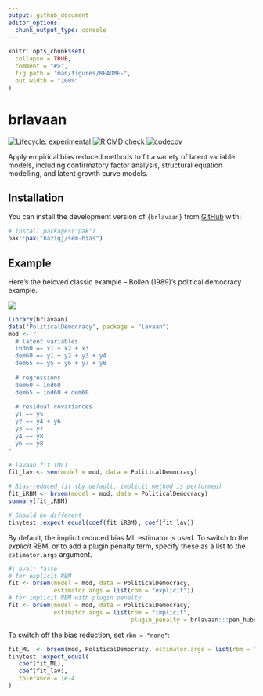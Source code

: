 ```yaml
---
output: github_document
editor_options: 
  chunk_output_type: console
---
```


<!-- README.md is generated from README.Rmd. Please edit that file -->

```r
knitr::opts_chunk$set(
  collapse = TRUE,
  comment = "#>",
  fig.path = "man/figures/README-",
  out.width = "100%"
)
```

# brlavaan

<!-- badges: start -->
[![Lifecycle: experimental](https://img.shields.io/badge/lifecycle-experimental-orange.svg)](https://lifecycle.r-lib.org/articles/stages.html#experimental)
[![R CMD check](https://github.com/haziqj/sem-bias/actions/workflows/R-CMD-check.yaml/badge.svg)](https://github.com/haziqj/sem-bias/actions/workflows/R-CMD-check.yaml)
[![codecov](https://codecov.io/gh/haziqj/sem-bias/graph/badge.svg?token=00UGXV3BMK)](https://codecov.io/gh/haziqj/sem-bias)
<!-- badges: end -->

Apply empirical bias reduced methods to fit a variety of latent variable models, including confirmatory factor analysis, structural equation modelling, and latent growth curve models.

## Installation

You can install the development version of `{brlavaan}` from [GitHub](https://github.com/) with:

``` r
# install.packages("pak")
pak::pak("haziqj/sem-bias")
```

## Example

Here's the beloved classic example -- Bollen (1989)'s political democracy example.

![](https://lavaan.ugent.be/figures/sem.png)


```r
library(brlavaan)
data("PoliticalDemocracy", package = "lavaan")
mod <- "
  # latent variables 
  ind60 =~ x1 + x2 + x3 
  dem60 =~ y1 + y2 + y3 + y4 
  dem65 =~ y5 + y6 + y7 + y8 
   
  # regressions
  dem60 ~ ind60 
  dem65 ~ ind60 + dem60 
  
  # residual covariances 
  y1 ~~ y5
  y2 ~~ y4 + y6 
  y3 ~~ y7 
  y4 ~~ y8
  y6 ~~ y8
"

# lavaan fit (ML)
fit_lav <- sem(model = mod, data = PoliticalDemocracy)

# Bias-reduced fit (by default, implicit method is performed)
fit_iRBM <- brsem(model = mod, data = PoliticalDemocracy) 
summary(fit_iRBM)

# Should be different
tinytest::expect_equal(coef(fit_iRBM), coef(fit_lav))
```

By default, the implicit reduced bias ML estimator is used. 
To switch to the *explicit* RBM, or to add a plugin penalty term, specify these as a list to the `estimator.args` argument.

```r
#| eval: false
# for explicit RBM
fit <- brsem(model = mod, data = PoliticalDemocracy, 
             estimator.args = list(rbm = "explicit"))  
# for implicit RBM with plugin penalty
fit <- brsem(model = mod, data = PoliticalDemocracy, 
             estimator.args = list(rbm = "implicit", 
                                   plugin_penalty = brlavaan:::pen_huber))
```

To switch off the bias reduction, set `rbm = "none"`:

```r
fit_ML  <- brsem(mod, PoliticalDemocracy, estimator.args = list(rbm = "none"))
tinytest::expect_equal(
   coef(fit_ML),
   coef(fit_lav),
   tolerance = 1e-4
)
```
